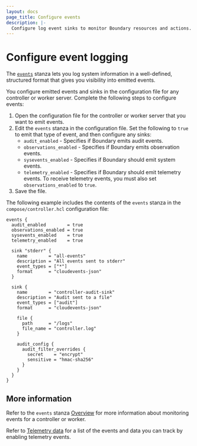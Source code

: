 ```yaml
---
layout: docs
page_title: Configure events
description: |-
  Configure log event sinks to monitor Boundary resources and actions.
---
```


# Configure event logging

The [`events`](/boundary/docs/configuration/events) stanza lets you log system information in a well-defined, structured format that gives you visibility into emitted events.

You configure emitted events and sinks in the configuration file for any controller or worker server.
Complete the following steps to configure events:

1. Open the configuration file for the controller or worker server that you want to emit events.
1. Edit the `events` stanza in the configuration file.
Set the following to `true` to emit that type of event, and then configure any sinks:
   - `audit_enabled` - Specifies if Boundary emits audit events.
   - `observations_enabled` - Specifies if Boundary emits observation events.
   - `sysevents_enabled` - Specifies if Boundary should emit system events.
   - `telemetry_enabled` - Specifies if Boundary should emit telemetry events.
To receive telemetry events, you must also set `observations_enabled` to `true`.
1. Save the file.

The following example includes the contents of the `events` stanza in the `compose/controller.hcl` configuration file:

<CodeBlockConfig hideClipboard>

```hcl
events {
  audit_enabled        = true
  observations_enabled = true
  sysevents_enabled    = true
  telemetry_enabled    = true

  sink "stderr" {
    name        = "all-events"
    description = "All events sent to stderr"
    event_types = ["*"]
    format      = "cloudevents-json"
  }

  sink {
    name        = "controller-audit-sink"
    description = "Audit sent to a file"
    event_types = ["audit"]
    format      = "cloudevents-json"

    file {
      path      = "/logs"
      file_name = "controller.log"
    }

    audit_config {
      audit_filter_overrides {
        secret    = "encrypt"
        sensitive = "hmac-sha256"
      }
    }
  }
}
```

</CodeBlockConfig>

## More information

Refer to the `events` stanza [Overview](/boundary/docs/configuration/events) for more information about monitoring events for a controller or worker.

Refer to [Telemetry data](/boundary/docs/configuration/events/telemetry-data) for a list of the events and data you can track by enabling telemetry events.